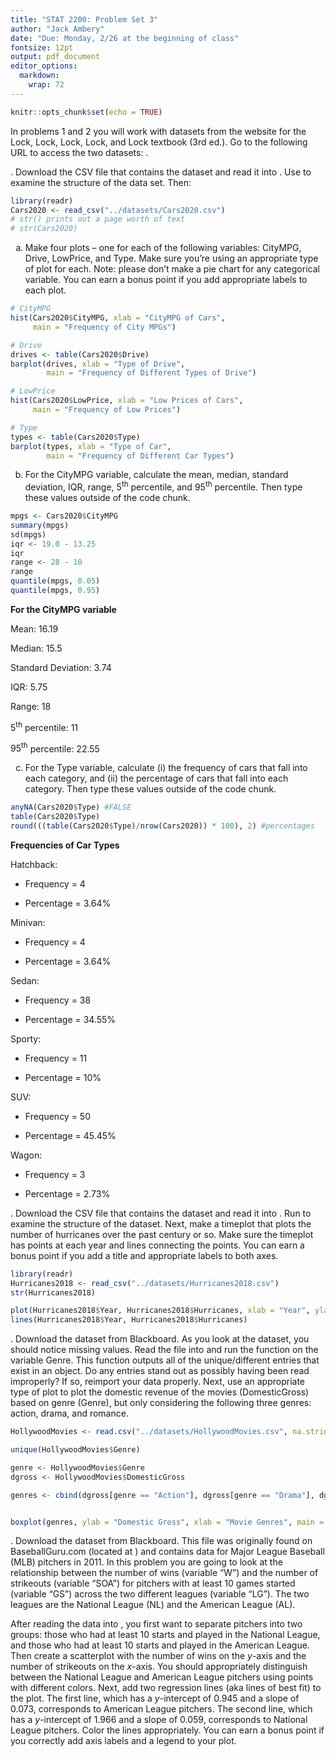 ```yaml
---
title: "STAT 2200: Problem Set 3"
author: "Jack Ambery"
date: "Due: Monday, 2/26 at the beginning of class"
fontsize: 12pt
output: pdf_document
editor_options: 
  markdown: 
    wrap: 72
---
```


<!-- set global options -->

```r
knitr::opts_chunk$set(echo = TRUE)
```

\vspace{0.1in}

```{=tex}
\begin{itemize}
  \item You may discuss this assignment with other students in the class, but 
    you may not sit down and type it up with them or show them your code. You 
    also may not discuss the assignment with anyone who isn't in our class, nor
    may you look up anything online.
  \item You must type up your homework using R Markdown. I want to see all of 
    your code and output, and any answers you provide that aren't code must be 
    typed above the respective \texttt{R} code chunk.
  \item Make sure none of your code runs off the page, otherwise you will lose 
    points.
  \item You must print and turn in a PDF of your homework. I won't accept 
    anything else (e.g., a Word document). All pages must be stapled together.
  \item This assignment is worth 100 points.
\end{itemize}
```
\vspace{0.1in}

In problems 1 and 2 you will work with datasets from the website for the
Lock, Lock, Lock, Lock, and Lock textbook
\textit{Statistics: Unlocking the Power of
Data} (3rd ed.). Go to the following URL to access the two datasets:
\url{https://www.lock5stat.com/datapage3e.html}. \vspace{0.1in}

\noindent 1. Download the CSV file that contains the \textit{Cars2020}
dataset and read it into \texttt{R}. Use \texttt{str()} to examine the
structure of the data set. Then:
```r
library(readr)
Cars2020 <- read_csv("../datasets/Cars2020.csv")
# str() prints out a page worth of text
# str(Cars2020)
```


a)  Make four plots -- one for each of the following variables: CityMPG,
    Drive, LowPrice, and Type. Make sure you're using an appropriate
    type of plot for each. Note: please don't make a pie chart for any
    categorical variable. You can earn a bonus point if you add
    appropriate labels to each plot.
```r
# CityMPG
hist(Cars2020$CityMPG, xlab = "CityMPG of Cars", 
     main = "Frequency of City MPGs")

# Drive
drives <- table(Cars2020$Drive)
barplot(drives, xlab = "Type of Drive", 
        main = "Frequency of Different Types of Drive")

# LowPrice
hist(Cars2020$LowPrice, xlab = "Low Prices of Cars", 
     main = "Frequency of Low Prices")

# Type
types <- table(Cars2020$Type)
barplot(types, xlab = "Type of Car", 
        main = "Frequency of Different Car Types")
```
    

b)  For the CityMPG variable, calculate the mean, median, standard
    deviation, IQR, range, $5^{\text{th}}$ percentile, and
    $95^{\text{th}}$ percentile. Then type these values outside of the
    \texttt{R} code chunk.
```r
mpgs <- Cars2020$CityMPG
summary(mpgs)
sd(mpgs)
iqr <- 19.0 - 13.25
iqr
range <- 28 - 10
range
quantile(mpgs, 0.05)
quantile(mpgs, 0.95)
```
__For the CityMPG variable__

Mean: 16.19

Median: 15.5

Standard Deviation: 3.74

IQR: 5.75

Range: 18

$5^{\text{th}}$ percentile: 11

$95^{\text{th}}$ percentile: 22.55

c)  For the Type variable, calculate (i) the frequency of cars that fall
    into each category, and (ii) the percentage of cars that fall into
    each category. Then type these values outside of the \texttt{R} code
    chunk.
```r
anyNA(Cars2020$Type) #FALSE
table(Cars2020$Type)
round(((table(Cars2020$Type)/nrow(Cars2020)) * 100), 2) #percentages
```
__Frequencies of Car Types__

Hatchback:

* Frequency = 4

* Percentage = 3.64%

Minivan:

* Frequency = 4

* Percentage = 3.64%

Sedan:

* Frequency = 38

* Percentage = 34.55%

Sporty:

* Frequency = 11

* Percentage = 10%

SUV:

* Frequency = 50

* Percentage = 45.45%

Wagon:

* Frequency = 3

* Percentage = 2.73%


\vspace{0.1in}

\noindent 2. Download the CSV file that contains the
\textit{Hurricanes2018} dataset and read it into \texttt{R}. Run
\texttt{str()} to examine the structure of the dataset. Next, make a
timeplot that plots the number of hurricanes over the past century or
so. Make sure the timeplot has points at each year and lines connecting
the points. You can earn a bonus point if you add a title and
appropriate labels to both axes.
```r
library(readr)
Hurricanes2018 <- read_csv("../datasets/Hurricanes2018.csv")
str(Hurricanes2018)
```

```r
plot(Hurricanes2018$Year, Hurricanes2018$Hurricanes, xlab = "Year", ylab = "Number of Hurricanes", main = "Number of Hurricanes per Year")
lines(Hurricanes2018$Year, Hurricanes2018$Hurricanes)
```


\vspace{0.1in}

\noindent 3. Download the \textit{HollywoodMovies} dataset from
Blackboard. As you look at the dataset, you should notice missing
values. Read the file into \texttt{R} and run the \texttt{unique()}
function on the variable Genre. This function outputs all of the
unique/different entries that exist in an object. Do any entries stand
out as possibly having been read improperly? If so, reimport your data
properly. Next, use an appropriate type of plot to plot the domestic
revenue of the movies (DomesticGross) based on genre (Genre), but only
considering the following three genres: action, drama, and romance.
```r
HollywoodMovies <- read.csv("../datasets/HollywoodMovies.csv", na.strings = "")
```

```r
unique(HollywoodMovies$Genre)

genre <- HollywoodMovies$Genre
dgross <- HollywoodMovies$DomesticGross

genres <- cbind(dgross[genre == "Action"], dgross[genre == "Drama"], dgross[genre == "Romance"])


boxplot(genres, ylab = "Domestic Gross", xlab = "Movie Genres", main = "Domestic Gross of Action, Drama, and Romance Movies")
```


\vspace{0.1in}

\noindent 4. Download the \textit{mlb2011} dataset from Blackboard. This
file was originally found on BaseballGuru.com (located at
\url{https://BaseballGuru.com}) and contains data for Major League
Baseball (MLB) pitchers in 2011. In this problem you are going to look
at the relationship between the number of wins (variable "W") and the
number of strikeouts (variable "SOA") for pitchers with at least 10
games started (variable "GS") across the two different leagues (variable
"LG"). The two leagues are the National League (NL) and the American
League (AL).

After reading the data into \texttt{R}, you first want to separate
pitchers into two groups: those who had at least 10 starts and played in
the National League, and those who had at least 10 starts and played in
the American League. Then create a scatterplot with the number of wins
on the $y$-axis and the number of strikeouts on the $x$-axis. You should
appropriately distinguish between the National League and American
League pitchers using points with different colors. Next, add two
regression lines (aka lines of best fit) to the plot. The first line,
which has a $y$-intercept of 0.945 and a slope of 0.073, corresponds to
American League pitchers. The second line, which has a $y$-intercept of
1.966 and a slope of 0.059, corresponds to National League pitchers.
Color the lines appropriately. You can earn a bonus point if you
correctly add axis labels and a legend to your plot.
